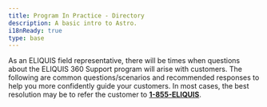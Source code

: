 ```yaml
---
title: Program In Practice - Directory
description: A basic intro to Astro.
i18nReady: true
type: base
---
```



As an ELIQUIS field representative, there will be times when questions about the ELIQUIS 360 Support program will arise with customers. The following are common questions/scenarios and recommended responses to help you more confidently guide your customers. In most cases, the best resolution may be to refer the customer to **[1-855-ELIQUIS](tel:1-855-ELIQUIS)**.


